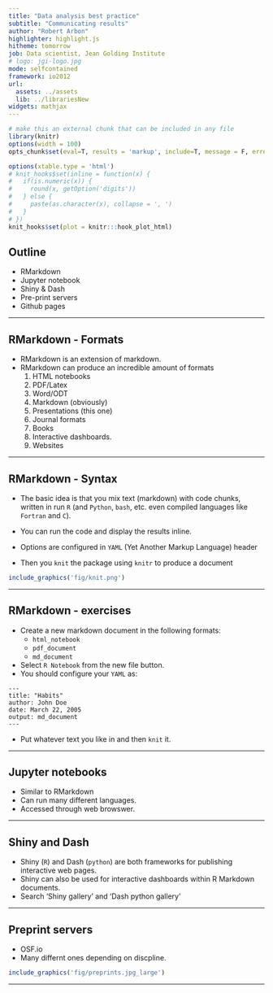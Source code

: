 ```yaml
---
title: "Data analysis best practice"
subtitle: "Communicating results"
author: "Robert Arbon"
highlighter: highlight.js
hitheme: tomorrow
job: Data scientist, Jean Golding Institute
# logo: jgi-logo.jpg
mode: selfcontained
framework: io2012
url:
  assets: ../assets
  lib: ../librariesNew
widgets: mathjax
---
```


```r
# make this an external chunk that can be included in any file
library(knitr)
options(width = 100)
opts_chunk$set(eval=T, results = 'markup', include=T, message = F, error = F, warning = F, comment = NA, fig.align = 'center', dpi = 100, tidy = F, cache.path = '.cache/', fig.path = 'fig/')

options(xtable.type = 'html')
# knit_hooks$set(inline = function(x) {
#   if(is.numeric(x)) {
#     round(x, getOption('digits'))
#   } else {
#     paste(as.character(x), collapse = ', ')
#   }
# })
knit_hooks$set(plot = knitr:::hook_plot_html)
```


## Outline

* RMarkdown
* Jupyter notebook
* Shiny & Dash
* Pre-print servers
* Github pages

---

## RMarkdown - Formats

* RMarkdown is an extension of markdown. 
* RMarkdown can produce an incredible amount of formats
  1. HTML notebooks
  2. PDF/Latex
  3. Word/ODT
  4. Markdown (obviously)
  5. Presentations (this one)
  6. Journal formats
  7. Books
  8. Interactive dashboards. 
  9. Websites

---

## RMarkdown - Syntax

* The basic idea is that you mix text (markdown) with code chunks, written in run `R` (and `Python`, `bash`, etc. even compiled languages like `Fortran` and `C`). 

* You can run the code and display the results inline. 

* Options are configured in `YAML`  (Yet Another Markup Language) header

* Then you `knit` the package using `knitr` to produce a document

```r
include_graphics('fig/knit.png')
```

---

## RMarkdown - exercises

* Create a new markdown document in the following formats: 
  * `html_notebook`
  * `pdf_document`
  * `md_document`
* Select `R Notebook` from the new file button. 
* You should configure your `YAML` as:

```
---
title: "Habits"
author: John Doe
date: March 22, 2005
output: md_document 
---
```

* Put whatever text you like in and then `knit` it. 

---

## Jupyter notebooks

* Similar to RMarkdown
* Can run many different languages. 
* Accessed through web browswer. 

---

## Shiny and Dash

* Shiny (`R`) and Dash (`python`) are both frameworks for publishing interactive web pages. 
* Shiny can also be used for interactive dashboards within R Markdown documents. 
* Search 'Shiny gallery' and 'Dash python gallery'

---

## Preprint servers

* OSF.io 
* Many differnt ones depending on discpline. 
```r
include_graphics('fig/preprints.jpg_large')
```

---
